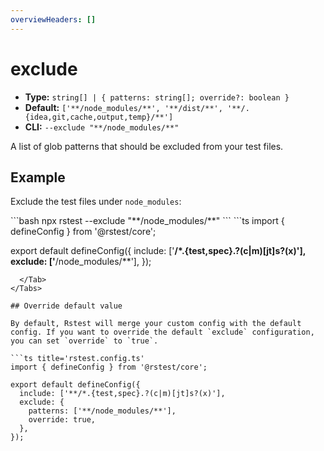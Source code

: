 ```yaml
---
overviewHeaders: []
---
```


# exclude

- **Type:** `string[] | { patterns: string[]; override?: boolean }`
- **Default:** `['**/node_modules/**', '**/dist/**', '**/.{idea,git,cache,output,temp}/**']`
- **CLI:** `--exclude "**/node_modules/**"`

A list of glob patterns that should be excluded from your test files.

## Example

Exclude the test files under `node_modules`:


<Tabs defaultValue='rstest.config.ts'>
  <Tab label="CLI">
  ```bash
  npx rstest --exclude "**/node_modules/**"
  ```
  </Tab>
  <Tab label="rstest.config.ts">
```ts
import { defineConfig } from '@rstest/core';

export default defineConfig({
  include: ['**/*.{test,spec}.?(c|m)[jt]s?(x)'],
  exclude: ['**/node_modules/**'],
});
```
  </Tab>
</Tabs>

## Override default value

By default, Rstest will merge your custom config with the default config. If you want to override the default `exclude` configuration, you can set `override` to `true`.

```ts title='rstest.config.ts'
import { defineConfig } from '@rstest/core';

export default defineConfig({
  include: ['**/*.{test,spec}.?(c|m)[jt]s?(x)'],
  exclude: {
    patterns: ['**/node_modules/**'],
    override: true,
  },
});
```
